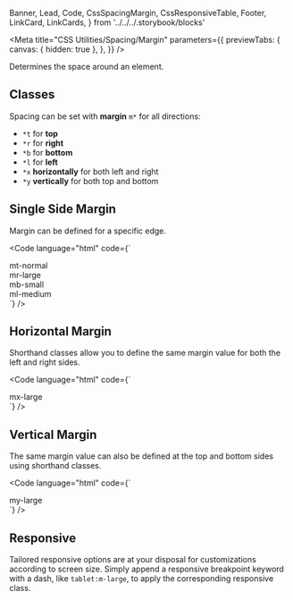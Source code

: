   Banner,
  Lead,
  Code,
  CssSpacingMargin,
  CssResponsiveTable,
  Footer,
  LinkCard,
  LinkCards,
} from '../../../.storybook/blocks'

<Meta
  title="CSS Utilities/Spacing/Margin"
  parameters={{
    previewTabs: {
      canvas: { hidden: true },
    },
  }}
/>

<Banner label="Margin" section="CSS Utilities" color="yellow" puzzle />

<Lead>Determines the space around an element.</Lead>

## Classes

Spacing can be set with **margin** `m*` for all directions:

- `*t` for **top**
- `*r` for **right**
- `*b` for **bottom**
- `*l` for **left**
- `*x` **horizontally** for both left and right
- `*y` **vertically** for both top and bottom

<CssSpacingMargin />

## Single Side Margin

Margin can be defined for a specific edge.

<Code
  language="html"
  code={`
<div class="flex flex-wrap align-items-center justify-content-center gap-large">
  <div class="bg-red-2">
      <div class="mt-normal bg-green p-large">mt-normal</div>
  </div>
  <div class="bg-red-2">
      <div class="mr-large bg-green p-large">mr-large</div>
  </div>
  <div class="bg-red-2">
      <div class="mb-small bg-green p-large">mb-small</div>
  </div>
  <div class="bg-red-2">
      <div class="ml-medium bg-green p-large">ml-medium</div>
  </div>
</div>
`}
/>

## Horizontal Margin

Shorthand classes allow you to define the same margin value for both the left and right sides.

<Code
  language="html"
  code={`
<div class="flex flex-wrap align-items-center justify-content-center gap-large">
    <div class="bg-red-2 radius-normal">
        <div class="mx-large radius-normal bg-green font-weight-bold p-normal">mx-large</div>
    </div>
</div>
`}
/>

## Vertical Margin

The same margin value can also be defined at the top and bottom sides using shorthand classes.

<Code
  language="html"
  code={`
<div class="flex flex-wrap align-items-center justify-content-center gap-large">
    <div class="bg-red-2 radius-normal">
        <div class="my-large radius-normal bg-green font-weight-bold p-normal">my-large</div>
    </div>
</div>
`}
/>

## Responsive

Tailored responsive options are at your disposal for customizations according to screen size.
Simply append a responsive breakpoint keyword with a dash, like `tablet:m-large`, to apply the corresponding responsive class.

<CssResponsiveTable />

<Footer>
  <LinkCards>
    <LinkCard
      pageTitle="Foundation/Spacing"
      description="Global spacings help us design experiences that scale with consistency, rhythm, and focus"
    />
    <LinkCard
      pageTitle="Tokens/Overview"
      description="Design tokens serve as the definitive source for naming and storing design choices."
    />
  </LinkCards>
</Footer>
